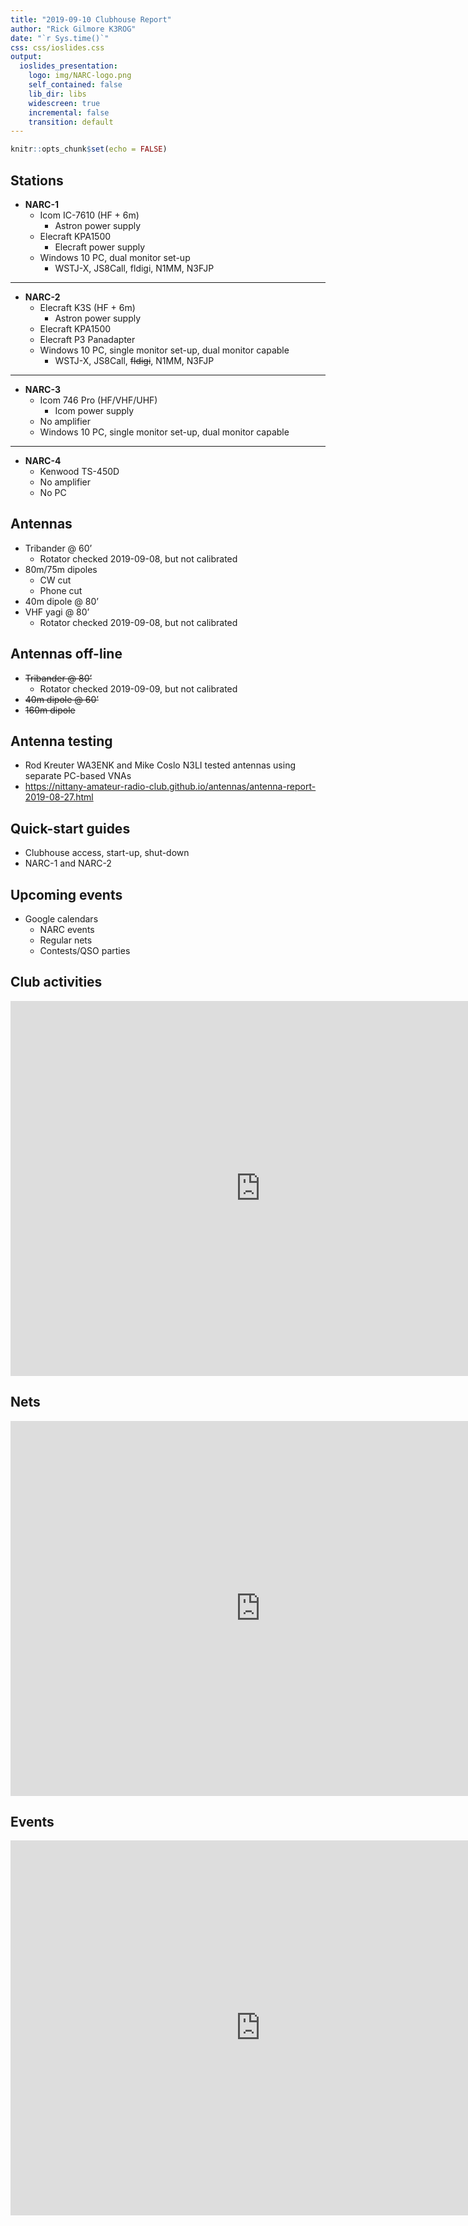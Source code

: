 ```yaml
---
title: "2019-09-10 Clubhouse Report"
author: "Rick Gilmore K3ROG"
date: "`r Sys.time()`"
css: css/ioslides.css
output:
  ioslides_presentation:
    logo: img/NARC-logo.png
    self_contained: false
    lib_dir: libs
    widescreen: true
    incremental: false
    transition: default
---
```


```r
knitr::opts_chunk$set(echo = FALSE)
```

## Stations

- **NARC-1**
    - Icom IC-7610 (HF + 6m)
      - Astron power supply
    - Elecraft KPA1500
      - Elecraft power supply
    - Windows 10 PC, dual monitor set-up
        - WSTJ-X, JS8Call, fldigi, N1MM, N3FJP
    
---

- **NARC-2**
    - Elecraft K3S (HF + 6m)
      - Astron power supply
    - Elecraft KPA1500
    - Elecraft P3 Panadapter
    - Windows 10 PC, single monitor set-up, dual monitor capable
      - WSTJ-X, JS8Call, ~~fldigi~~, N1MM, N3FJP

---

- **NARC-3**
    - Icom 746 Pro (HF/VHF/UHF)
      - Icom power supply
    - No amplifier
    - Windows 10 PC, single monitor set-up, dual monitor capable
    
---

- **NARC-4**
    - Kenwood TS-450D
    - No amplifier
    - No PC
    
## Antennas

- Tribander @ 60'
  - Rotator checked 2019-09-08, but not calibrated
- 80m/75m dipoles
  - CW cut
  - Phone cut
- 40m dipole @ 80'
- VHF yagi @ 80'
  - Rotator checked 2019-09-08, but not calibrated
  
## Antennas off-line

- ~~Tribander @ 80'~~
  - Rotator checked 2019-09-09, but not calibrated
- ~~40m dipole @ 60'~~
- ~~160m dipole~~

## Antenna testing

- Rod Kreuter WA3ENK and Mike Coslo N3LI tested antennas using separate PC-based VNAs
- <https://nittany-amateur-radio-club.github.io/antennas/antenna-report-2019-08-27.html>

## Quick-start guides

- Clubhouse access, start-up, shut-down
- NARC-1 and NARC-2

## Upcoming events

- Google calendars
  - NARC events
  - Regular nets
  - Contests/QSO parties
  
## Club activities
  
  <iframe src="https://calendar.google.com/calendar/embed?src=nittany.amateur.radio.club%40gmail.com&ctz=America%2FNew_York" style="border: 0" width="800" height="600" frameborder="0" scrolling="no"></iframe>

## Nets

<iframe src="https://calendar.google.com/calendar/embed?src=n0491u4fblo9ii3r7jd229do00%40group.calendar.google.com&ctz=America%2FNew_York" style="border: 0" width="800" height="600" frameborder="0" scrolling="no"></iframe>

## Events
  
<iframe src="https://calendar.google.com/calendar/embed?src=guioc379gct3ivmjt7ilejrp90%40group.calendar.google.com&ctz=America%2FNew_York" style="border: 0" width="800" height="600" frameborder="0" scrolling="no"></iframe>
